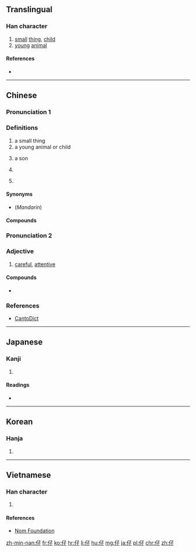 ==Translingual==

===Han character===
{{Han char|rn=9|rad=人|as=03|sn=5|four=2724<sub>7</sub>|canj=人弓木 (OND)|ids=⿰[[亻]][[子]]}}

# [[small]] [[thing]], [[child]]
# [[young]] [[animal]]

====References====
* {{Han ref|kx=0092.060|dkj=00367|dj=0195.090|hdz=10115.050|uh=4ED4|ud=20180|bh=A54A|bd=42314}}

----

==Chinese==
{{zh-forms}}

===Pronunciation 1===
{{zh-pron
|m=zǐ,zǎi
|c=zai2,zai3
|h=
|mn=á/a
|w=
|mc=y
|oc=y
|ma=
|cat=noun,suffix
}}

===Definitions===
{{zh-hanzi}}

# a small thing
# a young animal or child
# {{cx|Cantonese|lang=zh}} a son
#: {{zh-usex|你 個 仔 真係 好 乖。|Your '''son''' is very obedient.|C}}
# {{cx|Cantonese|Min Nan|lang=zh}} {{non-gloss definition|a suffix for small objects}}
#: {{zh-usex|摃槌仔|hammer|tr=[[kòng-thûi-á]]|MN}}
# {{cx|Cantonese|Min Nan|lang=zh}} {{non-gloss definition|a suffix for single-syllable nouns}}
#: {{zh-usex|雀仔|a birdie|C}}

====Synonyms====
* (''Mandarin'') {{zh-l|子}}

====Compounds====
{{der5
| {{zh-l|草仔粿|tr=cǎozǎiguǒ}}
| {{zh-l|芋仔冰|tr=yùzǎibīng}}
| {{zh-l|仔女}}
| {{zh-l|雀仔}}
| {{zh-l|男仔}}
| {{zh-l|女仔}}
| {{zh-l|傻仔}}
| {{zh-l|牛仔}}
| {{zh-l|肥仔}}
}}

===Pronunciation 2===
{{zh-pron
|m=zī
|c=zi1,zi2
|ma=
|cat=a
}}

===Adjective===
{{zh-adj}}

# [[careful]], [[attentive]]

====Compounds====
* {{zh-l|仔細}}

===References===
* [http://www.cantonese.sheik.co.uk/dictionary/characters/396/ CantoDict]

----

==Japanese==

===Kanji===
{{ja-kanji|grade=|rs=人03}}

# {{defn|lang=ja|sort=人03}}

====Readings====
* {{ja-readings|on=[[し]] (shi), [[さい]] (sai)|kun=[[たえる]] (taeru), [[こ]] (ko)}}

----

==Korean==

===Hanja===
{{ko-hanja|hangeul=자|rv=ja|mr=cha}}

# {{defn|lang=ko|sort=人03}}

----

==Vietnamese==

===Han character===
{{vi-hantu|[[tử]], [[tể]]|rs=人03}}

# {{defn|lang=vi|sort=人03}}

====References====
*[http://nomfoundation.org/common/nom_details.php?codepoint=4ed4 Nom Foundation]

[[zh-min-nan:仔]]
[[fr:仔]]
[[ko:仔]]
[[hr:仔]]
[[li:仔]]
[[hu:仔]]
[[mg:仔]]
[[ja:仔]]
[[pl:仔]]
[[chr:仔]]
[[zh:仔]]